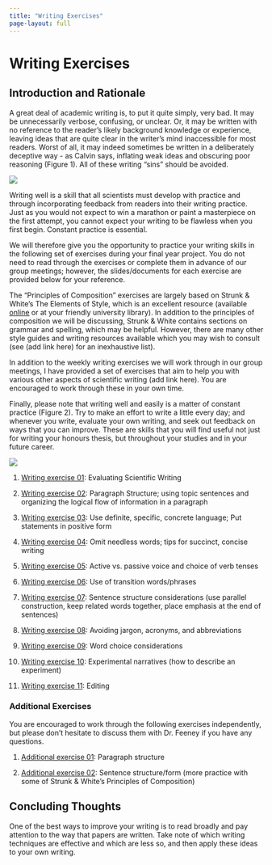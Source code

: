 ```yaml
---
title: "Writing Exercises"
page-layout: full
---
```


# Writing Exercises

## Introduction and Rationale

A great deal of academic writing is, to put it quite simply, very bad. It may be unnecessarily verbose, confusing, or unclear. Or, it may be written with no reference to the reader’s likely background knowledge or experience, leaving ideas that are quite clear in the writer’s mind inaccessible for most readers. Worst of all, it may indeed sometimes be written in a deliberately deceptive way - as Calvin says, inflating weak ideas and obscuring poor reasoning (Figure 1). All of these writing “sins” should be avoided.

![](images/writing.png){fig-alt="Calvin and Hobbes cartoon" fig-align="center" fig-scap='Figure 1. Scientific writing. Image credit: Calvin and Hobbes, Bill Watterson.'}

Writing well is a skill that all scientists must develop with practice and through incorporating feedback from readers into their writing practice. Just as you would not expect to win a marathon or paint a masterpiece on the first attempt, you cannot expect your writing to be flawless when you first begin. Constant practice is essential.

We will therefore give you the opportunity to practice your writing skills in the following set of exercises during your final year project. You do not need to read through the exercises or complete them in advance of our group meetings; however, the slides/documents for each exercise are provided below for your reference.

The “Principles of Composition” exercises are largely based on Strunk &amp; White’s The Elements of Style, which is an excellent resource (available <a href="http://www.gutenberg.org/ebooks/37134">online</a> or at your friendly university library). In addition to the principles of composition we will be discussing, Strunk &amp; White contains sections on grammar and spelling, which may be helpful. However, there are many other style guides and writing resources available which you may wish to consult (see (add link here) for an inexhaustive list).

In addition to the weekly writing exercises we will work through in our group meetings, I have provided a set of exercises that aim to help you with various other aspects of scientific writing (add link here). You are encouraged to work through these in your own time.

Finally, please note that writing well and easily is a matter of constant practice (Figure 2). Try to make an effort to write a little every day; and whenever you write, evaluate your own writing, and seek out feedback on ways that you can improve. These are skills that you will find useful not just for writing your honours thesis, but throughout your studies and in your future career.

![](images/writing2.png){fig-alt="PhD Comics cartoon about the difficulty of writing" fig-align="center" fig-scap='Figure 2. Writing shouldn’t be so hard. Image credit: PhD Comics.'}

1.  [Writing exercise 01](./assets/WritingExercises/Exercise01.docx): Evaluating Scientific Writing

2.  [Writing exercise 02](./assets/WritingExercises/Exercise02.docx): Paragraph Structure; using topic sentences and organizing the logical flow of information in a paragraph

3.  [Writing exercise 03](./assets/WritingExercises/Exercise03.docx): Use definite, specific, concrete language; Put statements in positive form

4.  [Writing exercise 04](./assets/WritingExercises/Exercise04.docx): Omit needless words; tips for succinct, concise writing

5.  [Writing exercise 05](./assets/WritingExercises/Exercise05.docx): Active vs. passive voice and choice of verb tenses

6.  [Writing exercise 06](./assets/WritingExercises/Exercise06.docx): Use of transition words/phrases

7.  [Writing exercise 07](./assets/WritingExercises/Exercise07.docx): Sentence structure considerations (use parallel construction, keep related words together, place emphasis at the end of sentences)

8.  [Writing exercise 08](./assets/WritingExercises/Exercise08.docx): Avoiding jargon, acronyms, and abbreviations

9.  [Writing exercise 09](./assets/WritingExercises/Exercise09.docx): Word choice considerations

10. [Writing exercise 10](./assets/WritingExercises/Exercise10.docx): Experimental narratives (how to describe an experiment)

11. [Writing exercise 11](./assets/WritingExercises/Exercise11.docx): Editing

### Additional Exercises

You are encouraged to work through the following exercises independently, but please don't hesitate to discuss them with Dr. Feeney if you have any questions.

1. [Additional exercise 01](./assets/WritingExercises/AdditionalExercises01.docx): Paragraph structure

1. [Additional exercise 02](./assets/WritingExercises/AdditionalExercises02.docx): Sentence structure/form (more practice with some of Strunk & White's Principles of Composition)

## Concluding Thoughts

One of the best ways to improve your writing is to read broadly and pay attention to the way that papers are written. Take note of which writing techniques are effective and which are less so, and then apply these ideas to your own writing.